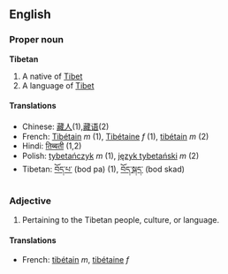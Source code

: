 ==English==
===Proper noun===
'''Tibetan'''

# A native of [[Tibet]]
# A language of [[Tibet]]

====Translations====

*Chinese: [[藏人]](1),[[藏语]](2)
*French: [[Tibétain]] ''m'' (1), [[Tibétaine]] ''f'' (1), [[tibétain]] ''m'' (2)
*Hindi: [[तिब्बती]] (1,2)
*Polish: [[tybetańczyk]] ''m'' (1), [[język tybetański]] ''m'' (2)
*Tibetan: [[བོད་པ་]] (bod pa) (1), [[བོད་སྐད་]] (bod skad)

=== Adjective ===

# Pertaining to the Tibetan people, culture, or language.

==== Translations ====

*French: [[tibétain]] ''m'', [[tibétaine]] ''f''